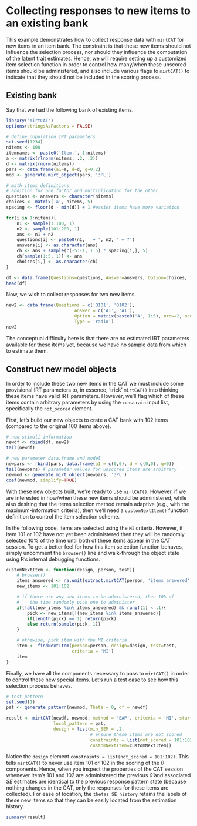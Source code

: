 Collecting responses to new items to an existing bank
======================================

This example demonstrates how to collect response data with `mirtCAT` for new items in an item bank. The constraint is that these new items should not influence the selection process, nor should they influence the computation of the latent trait estimates. Hence, we will require setting up a customized item selection function in order to control how many/when these unscored items should be administered, and also include various flags to `mirtCAT()` to indicate that they should not be included in the scoring process.

## Existing bank

Say that we had the following bank of existing items.

```r
library('mirtCAT')
options(stringsAsFactors = FALSE)

# define population IRT parameters
set.seed(1234)
nitems <- 100
itemnames <- paste0('Item.', 1:nitems)
a <- matrix(rlnorm(nitems, .2, .3))
d <- matrix(rnorm(nitems))
pars <- data.frame(a1=a, d=d, g=0.2)
mod <- generate.mirt_object(pars, '3PL')

# math items definitions
# addition for one factor and multiplication for the other
questions <- answers <- character(nitems)
choices <- matrix('a', nitems, 5)
spacing <- floor(d - min(d)) + 1 #easier items have more variation

for(i in 1:nitems){
    n1 <- sample(1:100, 1)
    n2 <- sample(101:200, 1)
    ans <- n1 + n2
    questions[i] <- paste0(n1, ' + ', n2, ' = ?')
    answers[i] <- as.character(ans)
    ch <- ans + sample(c(-5:-1, 1:5) * spacing[i,], 5)
    ch[sample(1:5, 1)] <- ans
    choices[i,] <- as.character(ch)
}

df <- data.frame(Questions=questions, Answer=answers, Option=choices, Type='radio')
head(df)
```

Now, we wish to collect responses for two new items.
```r
new2 <- data.frame(Questions = c('Q101', 'Q102'),
                          Answer = c('A1', 'A1'),
                          Option = matrix(paste0('A', 1:5), nrow=2, ncol=5),
                          Type = 'radio')
new2
```

The conceptual difficulty here is that there are no estimated IRT parameters available for these items yet, because we have no sample data from which to estimate them. 

## Construct new model objects

In order to include these two new items in the CAT we must include some provisional IRT parameters to, in essence, 'trick' `mirtCAT()` into thinking these items have valid IRT parameters. However, we'll flag which of these items contain arbitrary parameters by using the `constrain` input list, specifically the `not_scored` element.

First, let's build our new objects to crate a CAT bank with 102 items (compared to the original 100 items above).

```r
# new stimuli information
newdf <- rbind(df, new2)
tail(newdf)

# new parameter data.frame and model
newpars <- rbind(pars, data.frame(a1 = c(0,0), d = c(0,0), g=0))
tail(newpars) # parameter values for unscored items are arbitrary
newmod <- generate.mirt_object(newpars, '3PL')
coef(newmod, simplify=TRUE)
```

With these new objects built, we're ready to use `mirtCAT()`. However, if we are interested in how/when these new items should be administered, while also desiring that the items selection method remain adaptive (e.g., with the maximum-information criteria), then we'll need a `customNextItem()` function definition to control the item selection scheme. 

In the following code, items are selected using the `MI` criteria. However, if item 101 or 102 have not yet been administered then they will be randomly selected 10% of the time until both of these items appear in the CAT session. To get a better feel for how this item selection function behaves, simply uncomment the `browser()` line and walk-through the object state using R's internal debugging functions.

```r
customNextItem <- function(design, person, test){
    # browser()
    items_answered <- na.omit(extract.mirtCAT(person, 'items_answered'))
    new_items <- 101:102

    # if there are any new items to be administered, then 10% of
    #    the time randomly pick one to administer
    if(!all(new_items %in% items_answered) && runif(1) < .1){
        pick <- new_items[!(new_items %in% items_answered)]
        if(length(pick) == 1) return(pick)
        else return(sample(pick, 1))
    }

    # othewise, pick item with the MI criteria
    item <- findNextItem(person=person, design=design, test=test,
                         criteria = 'MI')
    item
}
```

Finally, we have all the components necessary to pass to `mirtCAT()` in order to control these new special items. Let's run a test case to see how this selection process behaves.

```r
# test pattern
set.seed(1)
pat <- generate_pattern(newmod, Theta = 0, df = newdf)

result <- mirtCAT(newdf, newmod, method = 'EAP', criteria = 'MI', start_item = 'random',
                  local_pattern = pat,
                  design = list(min_SEM = .2,
                                # ensure these items are not scored
                                constraints = list(not_scored = 101:102),
                                customNextItem=customNextItem))
```

Notice the `design` element `constraints = list(not_scored = 101:102)`. This tells `mirtCAT()` to never use item 101 or 102 in the scoring of the $\theta$ components. Hence, when you inspect the properties of the CAT session whenever item's 101 and 102 are administered the previous $\hat{\theta}$ and associated $SE$ estimates are identical to the previous response pattern state (because nothing changes in the CAT, only the responses for these items are collected). For ease of location, the `thetas_SE_history` retains the labels of these new items so that they can be easily located from the estimation history.
```r
summary(result)
```
